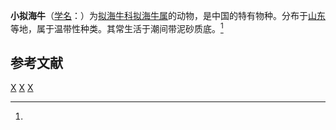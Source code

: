 {{Speciesbox
| genus = Philinopsis
| species = minor
| authority = Tchang, 1934<ref name='id10631'>{{cite web| url =http://www.bioinfo.cn/db05/BjdwSpecies.php?action=view&id=10631| title =小拟海牛| work =《中国动物物种编目数据库》| publisher =中国科学院微生物研究所| author =中国科学院动物研究所| accessdate =2009-04-28| deadurl =yes| archiveurl =https://web.archive.org/web/20160305025921/http://www.bioinfo.cn/db05/BjdwSpecies.php?action=view&id=10631| archivedate =2016-03-05}}</ref>
}}

'''小拟海牛'''（[[学名|学名]]：{{lang|la|''Philinopsis minor''}}）为[[拟海牛科|拟海牛科]][[拟海牛属|拟海牛属]]的动物，是中国的特有物种。分布于[[山东|山东]]等地，属于温带性种类。其常生活于潮间带泥砂质底。<ref name='id10631'/>

== 参考文献 ==
{{reflist}}
{{Taxonbar|from=Q10959007}}

[[Category:拟海牛属|X]]
[[Category:中国特有种|X]]
[[Category:1934年描述的动物|X]]


{{软体动物小作品}}